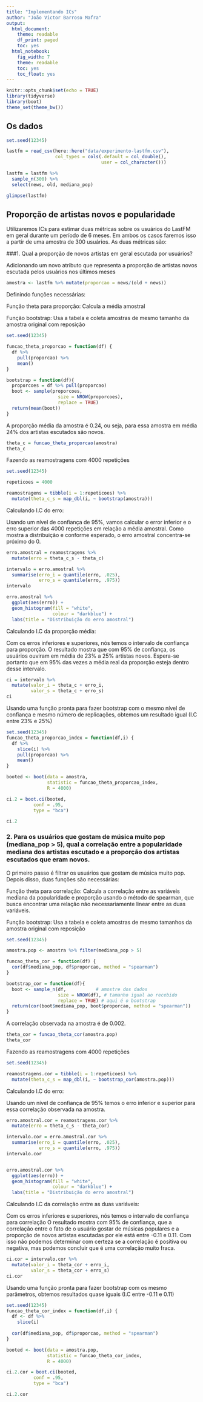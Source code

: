 ```yaml
---
title: "Implementando ICs"
author: "João Victor Barroso Mafra"
output:
  html_document:
    theme: readable
    df_print: paged
    toc: yes
  html_notebook:
    fig_width: 7
    theme: readable
    toc: yes
    toc_float: yes
---
```


```r
knitr::opts_chunk$set(echo = TRUE)
library(tidyverse)
library(boot)
theme_set(theme_bw())
```

## Os dados

```r
set.seed(12345)

lastfm = read_csv(here::here("data/experimento-lastfm.csv"), 
                  col_types = cols(.default = col_double(), 
                                   user = col_character()))

lastfm = lastfm %>% 
  sample_n(300) %>% 
  select(news, old, mediana_pop)

glimpse(lastfm)
```

## Proporção de artistas novos e popularidade

Utilizaremos ICs para estimar duas métricas sobre os usuários do LastFM em geral durante um período de 6 meses. Em ambos os casos faremos isso a partir de uma amostra de 300 usuários. As duas métricas são: 


###1. Qual a proporção de novos artistas em geral escutada por usuários?

Adicionando um novo atributo que representa a proporção de artistas novos escutada pelos usuários nos últimos meses

```r
amostra <- lastfm %>% mutate(proporcao = news/(old + news))
```

Definindo funções necessárias:

Função theta para proporção: Calcula a média amostral

Função bootstrap: Usa a tabela e coleta amostras de mesmo tamanho da amostra original com reposição

```r

set.seed(12345)

funcao_theta_proporcao = function(df) {
  df %>%
    pull(proporcao) %>%
    mean()
}

bootstrap = function(df){
  proporcoes = df %>% pull(proporcao)
  boot <- sample(proporcoes,           
                   size = NROW(proporcoes),
                   replace = TRUE)
  return(mean(boot))
}
```

A proporção média da amostra é 0.24, ou seja, para essa amostra em média 24% dos artistas escutados são novos.

```r
theta_c = funcao_theta_proporcao(amostra)
theta_c
```

Fazendo as reamostragens com 4000 repetições

```r
set.seed(12345)

repeticoes = 4000

reamostragens = tibble(i = 1:repeticoes) %>% 
  mutate(theta_c_s = map_dbl(i, ~ bootstrap(amostra)))
```

Calculando I.C do erro:

Usando um nível de confiança de 95%, vamos calcular o error inferior e o erro superior das 4000 repetições em relação a média amostral. Como mostra a distribuição e conforme esperado, o erro amostral concentra-se próximo do 0.


```r


erro.amostral = reamostragens %>% 
  mutate(erro = theta_c_s - theta_c)

intervalo = erro.amostral %>%
  summarise(erro_i = quantile(erro, .025), 
            erro_s = quantile(erro, .975))
intervalo

erro.amostral %>%
  ggplot(aes(erro)) +
  geom_histogram(fill = "white",
                 colour = "darkblue") +
  labs(title = "Distribuição do erro amostral")
```

Calculando I.C da proporção média:

Com os erros inferiores e superiores, nós temos o intervalo de confiança para proporção. O resultado mostra que com 95% de confiança, os usuários ouviram em média de 23% a 25% artistas novos. Espera-se portanto que em 95% das vezes a média real da proporção esteja dentro desse intervalo.

```r
ci = intervalo %>% 
  mutate(valor_i = theta_c + erro_i, 
         valor_s = theta_c + erro_s)
ci
```

Usando uma função pronta para fazer bootstrap com o mesmo nível de confiança e mesmo número de replicações, obtemos um resultado igual (I.C entre 23% e 25%)

```r
set.seed(12345)
funcao_theta_proporcao_index = function(df,i) {
  df %>%
    slice(i) %>%
    pull(proporcao) %>%
    mean()
}

booted <- boot(data = amostra, 
               statistic = funcao_theta_proporcao_index, 
               R = 4000)

ci.2 = boot.ci(booted, 
          conf = .95,
          type = "bca")

ci.2
```



### 2. Para os usuários que gostam de música muito pop (mediana_pop > 5), qual a correlação entre a popularidade mediana dos artistas escutado e a proporção dos artistas escutados que eram novos.

O primeiro passo é filtrar os usuários que gostam de música muito pop. Depois disso, duas funções são necessárias:

Função theta para correlação: Calcula a correlação entre as variáveis mediana da popularidade e proporção usando o método de spearman, que busca encontrar uma relação não necessariamente linear entre as duas variáveis.

Função bootstrap: Usa a tabela e coleta amostras de mesmo tamanhos da amostra original com reposição

```r

set.seed(12345)

amostra.pop <- amostra %>% filter(mediana_pop > 5)

funcao_theta_cor = function(df) {
  cor(df$mediana_pop, df$proporcao, method = "spearman")
}

bootstrap_cor = function(df){
  boot <- sample_n(df,           # amostre dos dados
                   size = NROW(df), # tamanho igual ao recebido
                   replace = TRUE) # aqui é o bootstrap
  return(cor(boot$mediana_pop, boot$proporcao, method = "spearman"))
}
```

A correlação observada na amostra é de 0.002.

```r
theta_cor = funcao_theta_cor(amostra.pop)
theta_cor
```


Fazendo as reamostragens com 4000 repetições

```r
set.seed(12345)

reamostragens.cor = tibble(i = 1:repeticoes) %>% 
  mutate(theta_c_s = map_dbl(i, ~ bootstrap_cor(amostra.pop)))
```

Calculando I.C do erro:

Usando um nível de confiança de 95% temos o erro inferior e superior para essa correlação observada na amostra.

```r

erro.amostral.cor = reamostragens.cor %>% 
  mutate(erro = theta_c_s - theta_cor)

intervalo.cor = erro.amostral.cor %>% 
  summarise(erro_i = quantile(erro, .025), 
            erro_s = quantile(erro, .975))
intervalo.cor


erro.amostral.cor %>%
  ggplot(aes(erro)) +
  geom_histogram(fill = "white",
                 colour = "darkblue") +
  labs(title = "Distribuição do erro amostral")
```

Calculando I.C da correlação entre as duas variáveis:

Com os erros inferiores e superiores, nós temos o intervalo de confiança para correlação O resultado mostra com 95% de confiança, que a correlação entre o fato de o usuário gostar de músicas populares e a proporção de novos artistas escutadas por ele está entre -0.11 e 0.11. Com isso não podemos determinar com certeza se a correlação é positiva ou negativa, mas podemos concluir que é uma correlação muito fraca.

```r
ci.cor = intervalo.cor %>% 
  mutate(valor_i = theta_cor + erro_i, 
         valor_s = theta_cor + erro_s)
ci.cor
```

Usando uma função pronta para fazer bootstrap com os mesmo parâmetros, obtemos resultados quase iguais (I.C entre -0.11 e 0.11)

```r
set.seed(12345)
funcao_theta_cor_index = function(df,i) {
  df <- df %>%
    slice(i) 
  
  cor(df$mediana_pop, df$proporcao, method = "spearman")
}

booted <- boot(data = amostra.pop, 
               statistic = funcao_theta_cor_index, 
               R = 4000)

ci.2.cor = boot.ci(booted, 
          conf = .95,
          type = "bca")

ci.2.cor
```